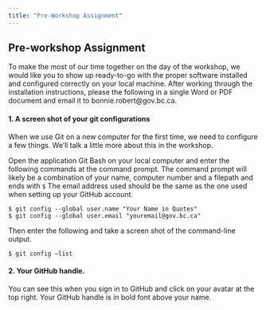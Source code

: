 ```yaml
---
title: "Pre-Workshop Assignment"
---
```


## Pre-workshop Assignment

To make the most of our time together on the day of the workshop, we would like you to show up ready-to-go with the proper software installed and configured correctly on your local machine. After working through the installation instructions, please the following in a single Word or PDF document and email it to bonnie.robert\@gov.bc.ca.

#### 1. A screen shot of your git configurations

When we use Git on a new computer for the first time, we need to configure a few things. We'll talk a little more about this in the workshop.

Open the application Git Bash on your local computer and enter the following commands at the command prompt. The command prompt will likely be a combination of your name, computer number and a filepath and ends with `$` The email address used should be the same as the one used when setting up your GitHub account.

```         
$ git config --global user.name "Your Name in Quotes"
$ git config --global user.email "youremail@gov.bc.ca"
```

Then enter the following and take a screen shot of the command-line output.

```         
$ git config –list
```

#### 2. Your GitHub handle.  

You can see this when you sign in to GitHub and click on your avatar at the top right.  Your GitHub handle is in bold font above your name.
